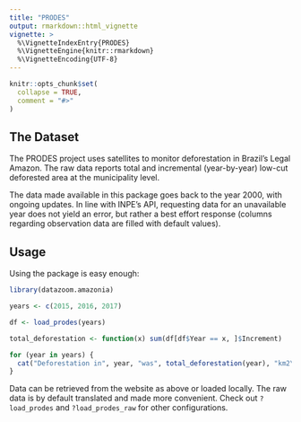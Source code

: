```yaml
---
title: "PRODES"
output: rmarkdown::html_vignette
vignette: >
  %\VignetteIndexEntry{PRODES}
  %\VignetteEngine{knitr::rmarkdown}
  %\VignetteEncoding{UTF-8}
---
```


```r
knitr::opts_chunk$set(
  collapse = TRUE,
  comment = "#>"
)
```

## The Dataset

The PRODES project uses satellites to monitor deforestation in Brazil's Legal Amazon. The raw data reports total and incremental (year-by-year) low-cut deforested area at the municipality level.

The data made available in this package goes back to the year 2000, with ongoing updates. In line with INPE's API, requesting data for an unavailable year does not yield an error, but rather a best effort response (columns regarding observation data are filled with default values).

## Usage

Using the package is easy enough:

```r
library(datazoom.amazonia)

years <- c(2015, 2016, 2017)

df <- load_prodes(years)

total_deforestation <- function(x) sum(df[df$Year == x, ]$Increment)

for (year in years) {
  cat("Deforestation in", year, "was", total_deforestation(year), "km2\n")
}
```

Data can be retrieved from the website as above or loaded locally. The raw data is by default translated and made more convenient. Check out `?load_prodes` and `?load_prodes_raw` for other configurations.
